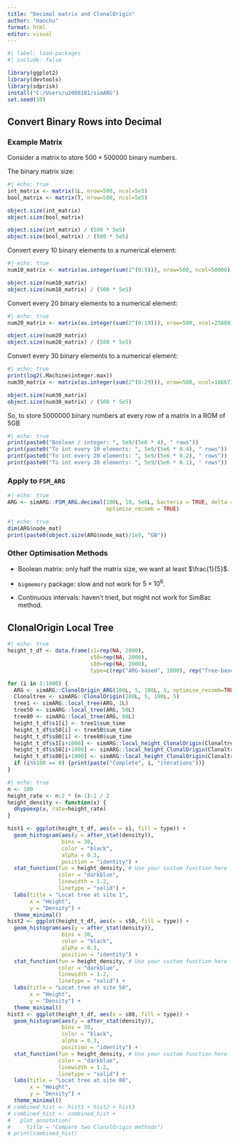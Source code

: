 ```yaml
---
title: "Decimal matrix and ClonalOrigin"
author: "Haochu"
format: html
editor: visual
---
```


```r
#| label: load-packages
#| include: false

library(ggplot2)
library(devtools)
library(sdprisk)
install("C:/Users/u2008181/simARG")
set.seed(10)
```

## Convert Binary Rows into Decimal

### Example Matrix

Consider a matrix to store $500 \times 500000$ binary numbers.

The binary matrix size:

```r
#| echo: true
int_matrix <- matrix(1L, nrow=500, ncol=5e5)
bool_matrix <- matrix(T, nrow=500, ncol=5e5)

object.size(int_matrix)
object.size(bool_matrix)

object.size(int_matrix) / (500 * 5e5)
object.size(bool_matrix) / (500 * 5e5)
```

Convert every 10 binary elements to a numerical element:

```r
#| echo: true
num10_matrix <- matrix(as.integer(sum(2^(0:9))), nrow=500, ncol=50000)

object.size(num10_matrix)
object.size(num10_matrix) / (500 * 5e5)
```

Convert every 20 binary elements to a numerical element:

```r
#| echo: true
num20_matrix <- matrix(as.integer(sum(2^(0:19))), nrow=500, ncol=25000)

object.size(num20_matrix)
object.size(num20_matrix) / (500 * 5e5)
```

Convert every 30 binary elements to a numerical element:

```r
#| echo: true
print(log2(.Machine$integer.max))
num30_matrix <- matrix(as.integer(sum(2^(0:29))), nrow=500, ncol=16667)

object.size(num30_matrix)
object.size(num30_matrix) / (500 * 5e5)
```

So, to store $5000000$ binary numbers at every row of a matrix in a ROM of 5GB

```r
#| echo: true
print(paste0("Boolean / integer: ", 5e9/(5e6 * 4), " rows"))
print(paste0("To int every 10 elements: ", 5e9/(5e6 * 0.4), " rows"))
print(paste0("To int every 20 elements: ", 5e9/(5e6 * 0.2), " rows"))
print(paste0("To int every 30 elements: ", 5e9/(5e6 * 0.1), " rows"))
```

### Apply to `FSM_ARG`

```r
#| echo: true
ARG <- simARG::FSM_ARG.decimal(100L, 10, 5e6L, bacteria = TRUE, delta = 10,
                               optimise_recomb = TRUE)
```

```r
#| echo: true
dim(ARG$node_mat)
print(paste0(object.size(ARG$node_mat)/1e9, "GB"))
```

### Other Optimisation Methods

-   Boolean matrix: only half the matrix size, we want at least $\frac{1}{5}$.

-   `bigmemory` package: slow and not work for $5 \times 10^6$.

-   Continuous intervals: haven't tried, but might not work for SimBac method.

## ClonalOrigin Local Tree

```r
#| echo: true
height_t_df <- data.frame(s1=rep(NA, 2000),
                          s50=rep(NA, 2000),
                          s80=rep(NA, 2000),
                          type=c(rep("ARG-based", 1000), rep("Tree-based", 1000)))

for (i in 1:1000) {
  ARG <- simARG::ClonalOrigin_ARG(100L, 5, 100L, 5, optimise_recomb=TRUE)
  Clonaltree <- simARG::ClonalOrigin(100L, 5, 100L, 5)
  tree1 <- simARG::local_tree(ARG, 1L)
  tree50 <- simARG::local_tree(ARG, 50L)
  tree80 <- simARG::local_tree(ARG, 80L)
  height_t_df$s1[i] <- tree1$sum_time
  height_t_df$s50[i] <- tree50$sum_time
  height_t_df$s80[i] <- tree80$sum_time
  height_t_df$s1[i+1000] <- simARG::local_height_ClonalOrigin(Clonaltree, 1)
  height_t_df$s50[i+1000] <- simARG::local_height_ClonalOrigin(Clonaltree, 50)
  height_t_df$s80[i+1000] <- simARG::local_height_ClonalOrigin(Clonaltree, 80)
  if (i%%100 == 0) {print(paste("Complete", i, "iterations"))}
}
```

```r
#| echo: true
n <- 100
height_rate <- n:2 * (n-1):1 / 2
height_density <- function(x) {
  dhypoexp(x, rate=height_rate)
}

hist1 <- ggplot(height_t_df, aes(x = s1, fill = type)) +
  geom_histogram(aes(y = after_stat(density)),
                 bins = 30,
                 color = "black",
                 alpha = 0.3,
                 position = "identity") +
  stat_function(fun = height_density, # Use your custom function here
                color = "darkblue",
                linewidth = 1.2,
                linetype = "solid") +
  labs(title = "Locat tree at site 1",
       x = "Height",
       y = "Density") +
  theme_minimal()
hist2 <- ggplot(height_t_df, aes(x = s50, fill = type)) +
  geom_histogram(aes(y = after_stat(density)),
                 bins = 30,
                 color = "black",
                 alpha = 0.3,
                 position = "identity") +
  stat_function(fun = height_density, # Use your custom function here
                color = "darkblue",
                linewidth = 1.2,
                linetype = "solid") +
  labs(title = "Locat tree at site 50",
       x = "Height",
       y = "Density") +
  theme_minimal()
hist3 <- ggplot(height_t_df, aes(x = s80, fill = type)) +
  geom_histogram(aes(y = after_stat(density)),
                 bins = 30,
                 color = "black",
                 alpha = 0.3,
                 position = "identity") +
  stat_function(fun = height_density, # Use your custom function here
                color = "darkblue",
                linewidth = 1.2,
                linetype = "solid") +
  labs(title = "Locat tree at site 80",
       x = "Height",
       y = "Density") +
  theme_minimal()
# combined_hist <- hist1 + hist2 + hist3
# combined_hist <- combined_hist +
#   plot_annotation(
#     title = "Compare two ClonalOrigin methods")
# print(combined_hist)
```
